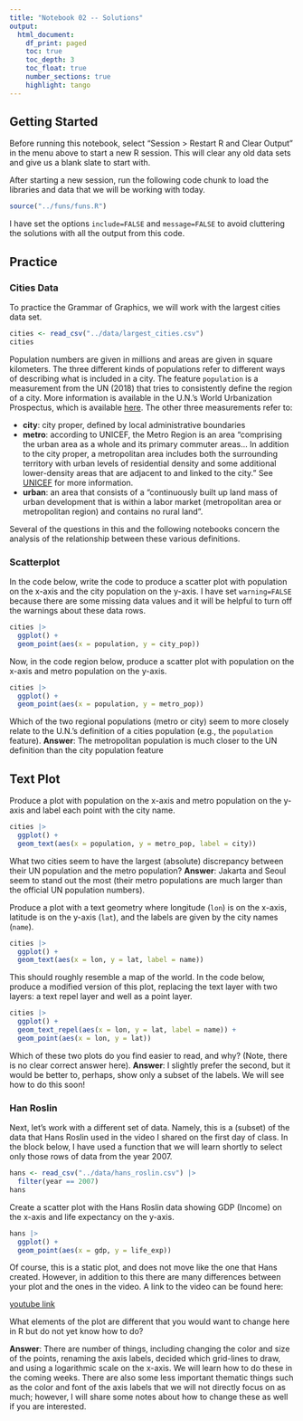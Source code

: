 ```yaml
---
title: "Notebook 02 -- Solutions"
output:
  html_document:
    df_print: paged
    toc: true
    toc_depth: 3
    toc_float: true
    number_sections: true
    highlight: tango
---
```


## Getting Started

Before running this notebook, select "Session > Restart R and Clear Output" in
the menu above to start a new R session. This will clear any old data sets and
give us a blank slate to start with.

After starting a new session, run the following code chunk to load the
libraries and data that we will be working with today.

```r
source("../funs/funs.R")
```

I have set the options `include=FALSE` and `message=FALSE` to avoid cluttering
the solutions with all the output from this code.

## Practice

### Cities Data

To practice the Grammar of Graphics, we will work with the largest cities data
set.

```r
cities <- read_csv("../data/largest_cities.csv")
cities
```

Population numbers are given in millions and areas are given in square
kilometers. The three different kinds of populations refer to different
ways of describing what is included in a city. The feature `population` is a
measurement from the UN (2018) that tries to consistently define the region of
a city. More information is available in the U.N.'s World Urbanization
Prospectus, which is available
[here](https://population.un.org/wup/Publications/Files/WUP2018-Highlights.pdf).
The other three measurements refer to:

- **city**: city proper, defined by local administrative boundaries
- **metro**: according to UNICEF, the Metro Region is an area "comprising the
urban area as a whole and its primary commuter areas... In addition to the city
proper, a metropolitan area includes both the surrounding territory with urban
levels of residential density and some additional lower-density areas that are
adjacent to and linked to the city." See
[UNICEF](https://www.unicef.org/sowc2012/statistics.php) for more information.
- **urban**: an area that consists of a "continuously built up land mass of
urban development that is within a labor market (metropolitan area or
metropolitan region) and contains no rural land".

Several of the questions in this and the following notebooks concern the
analysis of the relationship between these various definitions.

### Scatterplot

In the code below, write the code to produce a scatter plot with population on
the x-axis and the city population on the y-axis. I have set `warning=FALSE`
because there are some missing data values and it will be helpful to turn off
the warnings about these data rows.

```r
cities |>
  ggplot() +
  geom_point(aes(x = population, y = city_pop))
```

Now, in the code region below, produce a scatter plot with population on the
x-axis and metro population on the y-axis.

```r
cities |>
  ggplot() +
  geom_point(aes(x = population, y = metro_pop))
```

Which of the two regional populations (metro or city) seem to more closely
relate to the U.N.'s definition of a cities population (e.g., the `population`
feature).
**Answer**: The metropolitan population is much closer to the UN definition than the city population feature

## Text Plot

Produce a plot with population on the x-axis and metro population on the y-axis
and label each point with the city name.

```r
cities |>
  ggplot() +
  geom_text(aes(x = population, y = metro_pop, label = city))
```

What two cities seem to have the largest (absolute) discrepancy between their
UN population and the metro population?
**Answer**: Jakarta and Seoul seem to stand out the most (their metro populations are much larger than the official UN population numbers).

Produce a plot with a text geometry where longitude (`lon`) is on the x-axis,
latitude is on the y-axis (`lat`), and the labels are given by the city names
(`name`).

```r
cities |>
  ggplot() +
  geom_text(aes(x = lon, y = lat, label = name))
```

This should roughly resemble a map of the world. In the code below, produce
a modified version of this plot, replacing the text layer with two layers:
a text repel layer and well as a point layer.

```r
cities |>
  ggplot() +
  geom_text_repel(aes(x = lon, y = lat, label = name)) +
  geom_point(aes(x = lon, y = lat))
```

Which of these two plots do you find easier to read, and why? (Note, there is
no clear correct answer here).
**Answer**: I slightly prefer the second, but it would be better to, perhaps, show only a subset of the labels. We will see how to do this soon!

### Han Roslin

Next, let's work with a different set of data. Namely, this is a (subset) of
the data that Hans Roslin used in the video I shared on the first day of class.
In the block below, I have used a function that we will learn shortly to select
only those rows of data from the year 2007.

```r
hans <- read_csv("../data/hans_roslin.csv") |>
  filter(year == 2007)
hans
```

Create a scatter plot with the Hans Roslin data showing GDP (Income) on the 
x-axis and life expectancy on the y-axis.

```r
hans |>
  ggplot() +
  geom_point(aes(x = gdp, y = life_exp))
```

Of course, this is a static plot, and does not move like the one that Hans 
created. However, in addition to this there are many differences between your
plot and the ones in the video. A link to the video can be found here:

   [youtube link](https://www.youtube.com/watch?v=Z8t4k0Q8e8Y)

What elements of the plot are different that you would want to change here in
R but do not yet know how to do?

**Answer**: There are number of things, including changing the color and size of the points, renaming the axis labels, decided which grid-lines to draw, and using a logarithmic scale on the x-axis. We will learn how to do these in the coming weeks. There are also some less important thematic things such as the color and font of the axis labels that we will not directly focus on as much; however, I will share some notes about how to change these as well if you are interested.
